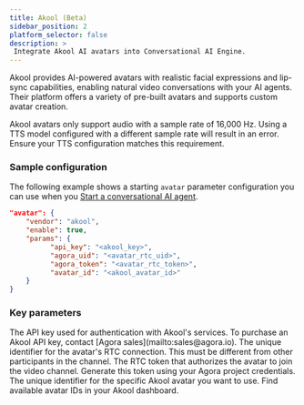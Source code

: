 ```yaml
---
title: Akool (Beta)
sidebar_position: 2
platform_selector: false
description: >
 Integrate Akool AI avatars into Conversational AI Engine.
---
```



Akool provides AI-powered avatars with realistic facial expressions and lip-sync capabilities, enabling natural video conversations with your AI agents. Their platform offers a variety of pre-built avatars and supports custom avatar creation.

<Admonition type="info">
Akool avatars only support audio with a sample rate of 16,000 Hz. Using a TTS model configured with a different sample rate will result in an error. Ensure your TTS configuration matches this requirement.
</Admonition>

### Sample configuration

The following example shows a starting `avatar` parameter configuration you can use when you [Start a conversational AI agent](../../rest-api/join).

```json
"avatar": {
    "vendor": "akool",
    "enable": true,
    "params": {
          "api_key": "<akool_key>",
          "agora_uid": "<avatar_rtc_uid>",
          "agora_token": "<avatar_rtc_token>",
          "avatar_id": "<akool_avatar_id>"
    }
}
```

### Key parameters

<ParameterList title="params" required={true}>
 <Parameter name="api_key" type="string" required={true}>  
 The API key used for authentication with Akool's services. 
 
 <Admonition type="info">
 To purchase an Akool API key, contact [Agora sales](mailto:sales@agora.io).
 </Admonition>
 </Parameter>
 <Parameter name="agora_uid" type="string" required={true}>
 The unique identifier for the avatar's RTC connection. This must be different from other participants in the channel.
 </Parameter>
 <Parameter name="agora_token" type="string" required={false}>  
 The RTC token that authorizes the avatar to join the video channel. Generate this token using your Agora project credentials.
 </Parameter>
 <Parameter name="avatar_id" type="string" required={true}>
 The unique identifier for the specific Akool avatar you want to use. Find available avatar IDs in your Akool dashboard.
 </Parameter>
</ParameterList>
